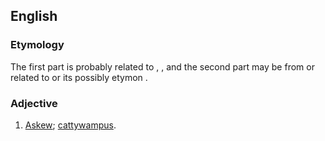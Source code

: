 ==English==

===Etymology===
The first part is probably related to {{m|en|skew}}, {{m|en|askew}}, and the second part may be from or related to {{m|en||cattywampus}} or its possibly etymon {{m|en|wampish}}.

===Adjective===
{{en-adj}}

# [[askew|Askew]]; [[cattywampus]].